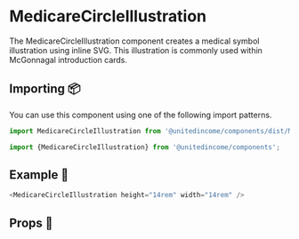 
# MedicareCircleIllustration

The MedicareCircleIllustration component creates a medical symbol illustration using inline SVG. This illustration is commonly used within McGonnagal introduction cards.

## Importing 📦

You can use this component using one of the following import patterns.

```javascript
import MedicareCircleIllustration from '@unitedincome/components/dist/MedicareCircleIllustration';
```

```javascript
import {MedicareCircleIllustration} from '@unitedincome/components';
```

## Example 🚀

<Preview>
  <MedicareCircleIllustration height="14rem" width="14rem" />
</Preview>

```javascript
<MedicareCircleIllustration height="14rem" width="14rem" />
```

## Props 🔧

<Props of={MedicareCircleIllustration} />
